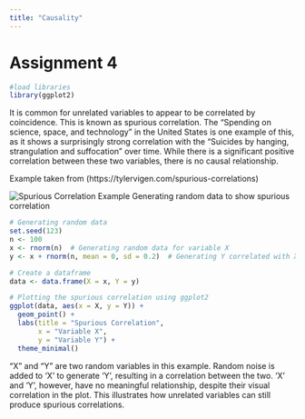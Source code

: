 ```yaml
---
title: "Causality"
---
```


# Assignment 4
```r
#load libraries
library(ggplot2)
```

It is common for unrelated variables to appear to be correlated by coincidence. This is known as spurious correlation. The "Spending on science, space, and technology" in the United States is one example of this, as it shows a surprisingly strong correlation with the "Suicides by hanging, strangulation and suffocation" over time. While there is a significant positive correlation between these two variables, there is no causal relationship.

Example taken from (https://tylervigen.com/spurious-correlations)

![Spurious Correlation Example](../../assets/img/Spurious.png)
Generating random data to show spurious correlation
```r
# Generating random data
set.seed(123)
n <- 100
x <- rnorm(n)  # Generating random data for variable X
y <- x + rnorm(n, mean = 0, sd = 0.2)  # Generating Y correlated with X

# Create a dataframe
data <- data.frame(X = x, Y = y)

# Plotting the spurious correlation using ggplot2
ggplot(data, aes(x = X, y = Y)) +
  geom_point() +
  labs(title = "Spurious Correlation",
       x = "Variable X",
       y = "Variable Y") +
  theme_minimal()

```
"X" and "Y" are two random variables in this example. Random noise is added to 'X' to generate 'Y', resulting in a correlation between the two. 'X' and 'Y', however, have no meaningful relationship, despite their visual correlation in the plot. This illustrates how unrelated variables can still produce spurious correlations.
